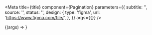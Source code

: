 
<Meta
  title={title}
  component={Pagination}
  parameters={{
    subtitle: '',
    source: '',
    status: '',
    design: {
      type: 'figma',
      url: 'https://www.figma.com/file/',
    },
  }}
  args={{}}
/>

<Canvas>
  <Story name="Pagination">{(args) => <Pagination {...args} />}</Story>
</Canvas>

<PropsTable story="Pagination" />
